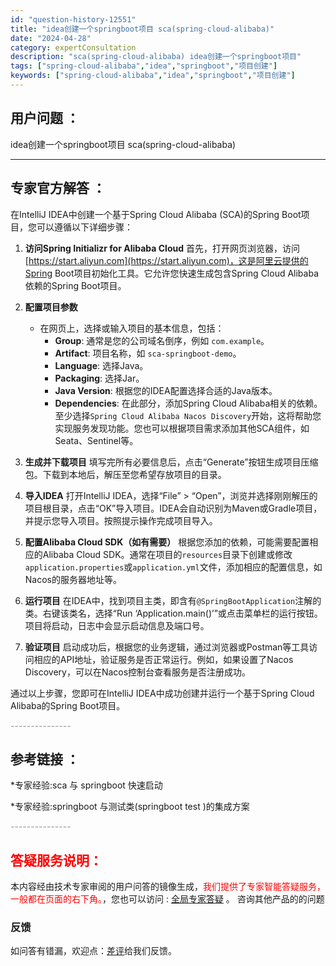 ```yaml
---
id: "question-history-12551"
title: "idea创建一个springboot项目 sca(spring-cloud-alibaba)"
date: "2024-04-28"
category: expertConsultation
description: "sca(spring-cloud-alibaba) idea创建一个springboot项目"
tags: ["spring-cloud-alibaba","idea","springboot","项目创建"]
keywords: ["spring-cloud-alibaba","idea","springboot","项目创建"]
---
```


## 用户问题 ： 
 idea创建一个springboot项目 sca(spring-cloud-alibaba) 

---------------
## 专家官方解答 ：

在IntelliJ IDEA中创建一个基于Spring Cloud Alibaba (SCA)的Spring Boot项目，您可以遵循以下详细步骤：

1. **访问Spring Initializr for Alibaba Cloud**
   首先，打开网页浏览器，访问[https://start.aliyun.com](https://start.aliyun.com)，这是阿里云提供的Spring Boot项目初始化工具。它允许您快速生成包含Spring Cloud Alibaba依赖的Spring Boot项目。

2. **配置项目参数**
   - 在网页上，选择或输入项目的基本信息，包括：
     - **Group**: 通常是您的公司域名倒序，例如 `com.example`。
     - **Artifact**: 项目名称，如 `sca-springboot-demo`。
     - **Language**: 选择Java。
     - **Packaging**: 选择Jar。
     - **Java Version**: 根据您的IDEA配置选择合适的Java版本。
     - **Dependencies**: 在此部分，添加Spring Cloud Alibaba相关的依赖。至少选择`Spring Cloud Alibaba Nacos Discovery`开始，这将帮助您实现服务发现功能。您也可以根据项目需求添加其他SCA组件，如Seata、Sentinel等。

3. **生成并下载项目**
   填写完所有必要信息后，点击“Generate”按钮生成项目压缩包。下载到本地后，解压至您希望存放项目的目录。

4. **导入IDEA**
   打开IntelliJ IDEA，选择“File” > “Open”，浏览并选择刚刚解压的项目根目录，点击“OK”导入项目。IDEA会自动识别为Maven或Gradle项目，并提示您导入项目。按照提示操作完成项目导入。

5. **配置Alibaba Cloud SDK（如有需要）**
   根据您添加的依赖，可能需要配置相应的Alibaba Cloud SDK。通常在项目的`resources`目录下创建或修改`application.properties`或`application.yml`文件，添加相应的配置信息，如Nacos的服务器地址等。

6. **运行项目**
   在IDEA中，找到项目主类，即含有`@SpringBootApplication`注解的类。右键该类名，选择“Run ‘Application.main()’”或点击菜单栏的运行按钮。项目将启动，日志中会显示启动信息及端口号。

7. **验证项目**
   启动成功后，根据您的业务逻辑，通过浏览器或Postman等工具访问相应的API地址，验证服务是否正常运行。例如，如果设置了Nacos Discovery，可以在Nacos控制台查看服务是否注册成功。

通过以上步骤，您即可在IntelliJ IDEA中成功创建并运行一个基于Spring Cloud Alibaba的Spring Boot项目。


<font color="#949494">---------------</font> 


## 参考链接 ：

*专家经验:sca 与 springboot 快速启动 
 
 *专家经验:springboot 与测试类(springboot test )的集成方案 


 <font color="#949494">---------------</font> 
 


## <font color="#FF0000">答疑服务说明：</font> 

本内容经由技术专家审阅的用户问答的镜像生成，<font color="#FF0000">我们提供了专家智能答疑服务，一般都在页面的右下角。</font>，您也可以访问 : [全局专家答疑](https://opensource.alibaba.com/chatBot) 。 咨询其他产品的的问题

### 反馈
如问答有错漏，欢迎点：[差评](https://ai.nacos.io/user/feedbackByEnhancerGradePOJOID?enhancerGradePOJOId=12644)给我们反馈。
